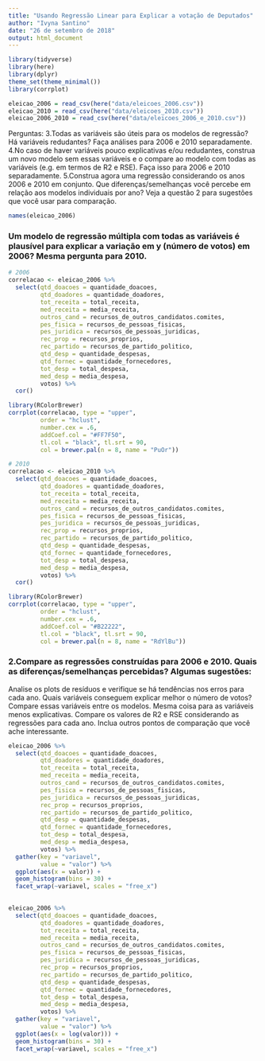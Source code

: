 ```yaml
---
title: "Usando Regressão Linear para Explicar a votação de Deputados"
author: "Ivyna Santino"
date: "26 de setembro de 2018"
output: html_document
---
```


```r
library(tidyverse)
library(here)
library(dplyr)
theme_set(theme_minimal())
library(corrplot)
```

```r
eleicao_2006 = read_csv(here("data/eleicoes_2006.csv"))
eleicao_2010 = read_csv(here("data/eleicoes_2010.csv"))
eleicao_2006_2010 = read_csv(here("data/eleicoes_2006_e_2010.csv"))
```

Perguntas:
3.Todas as variáveis são úteis para os modelos de regressão? Há variáveis redudantes? Faça análises para 2006 e 2010 separadamente. 
4.No caso de haver variáveis pouco explicativas e/ou redudantes, construa um novo modelo sem essas variáveis e o compare ao modelo com todas as variáveis (e.g. em termos de R2 e RSE). Faça isso para 2006 e 2010 separadamente. 
5.Construa agora uma regressão considerando os anos 2006 e 2010 em conjunto. Que diferenças/semelhanças você percebe em relação aos modelos individuais por ano? Veja a questão 2 para sugestões que você usar para comparação.

```r
names(eleicao_2006)
```


### Um modelo de regressão múltipla com todas as variáveis é plausível para explicar a variação em y (número de votos) em 2006? Mesma pergunta para 2010.
```r
# 2006
correlacao <- eleicao_2006 %>% 
  select(qtd_doacoes = quantidade_doacoes,
         qtd_doadores = quantidade_doadores,
         tot_receita = total_receita,
         med_receita = media_receita,
         outros_cand = recursos_de_outros_candidatos.comites,
         pes_fisica = recursos_de_pessoas_fisicas,
         pes_juridica = recursos_de_pessoas_juridicas,
         rec_prop = recursos_proprios,
         rec_partido = recursos_de_partido_politico,
         qtd_desp = quantidade_despesas,
         qtd_fornec = quantidade_fornecedores,
         tot_desp = total_despesa,
         med_desp = media_despesa,
         votos) %>% 
  cor()

library(RColorBrewer)
corrplot(correlacao, type = "upper",
         order = "hclust",
         number.cex = .6,
         addCoef.col = "#FF7F50",
         tl.col = "black", tl.srt = 90,
         col = brewer.pal(n = 8, name = "PuOr"))

```

```r
# 2010
correlacao <- eleicao_2010 %>% 
  select(qtd_doacoes = quantidade_doacoes,
         qtd_doadores = quantidade_doadores,
         tot_receita = total_receita,
         med_receita = media_receita,
         outros_cand = recursos_de_outros_candidatos.comites,
         pes_fisica = recursos_de_pessoas_fisicas,
         pes_juridica = recursos_de_pessoas_juridicas,
         rec_prop = recursos_proprios,
         rec_partido = recursos_de_partido_politico,
         qtd_desp = quantidade_despesas,
         qtd_fornec = quantidade_fornecedores,
         tot_desp = total_despesa,
         med_desp = media_despesa,
         votos) %>% 
  cor()

library(RColorBrewer)
corrplot(correlacao, type = "upper",
         order = "hclust",
         number.cex = .6,
         addCoef.col = "#B22222",
         tl.col = "black", tl.srt = 90,
         col = brewer.pal(n = 8, name = "RdYlBu"))
```


### 2.Compare as regressões construídas para 2006 e 2010. Quais as diferenças/semelhanças percebidas? Algumas sugestões:
  Analise os plots de resíduos e verifique se há tendências nos erros para cada ano.
  Quais variáveis conseguem explicar melhor o número de votos? Compare essas variáveis entre os modelos. Mesma coisa para as variáveis menos explicativas.
  Compare os valores de R2 e RSE considerando as regressões para cada ano.
  Inclua outros pontos de comparação que você ache interessante.

```r
eleicao_2006 %>% 
  select(qtd_doacoes = quantidade_doacoes,
         qtd_doadores = quantidade_doadores,
         tot_receita = total_receita,
         med_receita = media_receita,
         outros_cand = recursos_de_outros_candidatos.comites,
         pes_fisica = recursos_de_pessoas_fisicas,
         pes_juridica = recursos_de_pessoas_juridicas,
         rec_prop = recursos_proprios,
         rec_partido = recursos_de_partido_politico,
         qtd_desp = quantidade_despesas,
         qtd_fornec = quantidade_fornecedores,
         tot_desp = total_despesa,
         med_desp = media_despesa,
         votos) %>% 
  gather(key = "variavel",
         value = "valor") %>% 
  ggplot(aes(x = valor)) +
  geom_histogram(bins = 30) +
  facet_wrap(~variavel, scales = "free_x")
  
```


```r
eleicao_2006 %>% 
  select(qtd_doacoes = quantidade_doacoes,
         qtd_doadores = quantidade_doadores,
         tot_receita = total_receita,
         med_receita = media_receita,
         outros_cand = recursos_de_outros_candidatos.comites,
         pes_fisica = recursos_de_pessoas_fisicas,
         pes_juridica = recursos_de_pessoas_juridicas,
         rec_prop = recursos_proprios,
         rec_partido = recursos_de_partido_politico,
         qtd_desp = quantidade_despesas,
         qtd_fornec = quantidade_fornecedores,
         tot_desp = total_despesa,
         med_desp = media_despesa,
         votos) %>% 
  gather(key = "variavel",
         value = "valor") %>% 
  ggplot(aes(x = log(valor))) +
  geom_histogram(bins = 30) +
  facet_wrap(~variavel, scales = "free_x")
  
```

